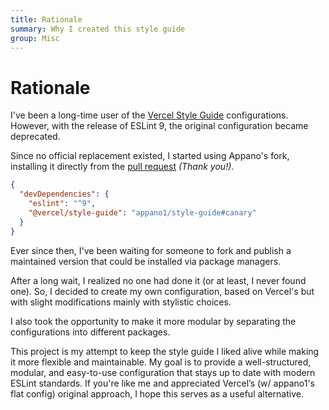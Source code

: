 ```yaml
---
title: Rationale
summary: Why I created this style guide
group: Misc
---
```


# Rationale

I've been a long-time user of the [Vercel Style Guide](https://github.com/vercel/style-guide) configurations. However, with the release of ESLint 9, the original configuration became deprecated. 

Since no official replacement existed, I started using Appano's fork, installing it directly from the [pull request](https://github.com/appano1/style-guide) _(Thank you!)_.

```json
{
  "devDependencies": {
    "eslint": "^9",
    "@vercel/style-guide": "appano1/style-guide#canary"
  }
}
```

Ever since then, I've been waiting for someone to fork and publish a maintained version that could be installed via package managers.

After a long wait, I realized no one had done it (or at least, I never found one). So, I decided to create my own configuration, based on Vercel's but with slight modifications
mainly with stylistic choices.

I also took the opportunity to make it more modular by separating the configurations into different packages.

This project is my attempt to keep the style guide I liked alive while making it more flexible and maintainable. My goal is to provide a well-structured, modular, and easy-to-use
configuration that stays up to date with modern ESLint standards. If you're like me and appreciated Vercel’s (w/ appano1's flat config) original approach, I hope this serves as a useful alternative.
